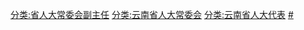 [[分类:省人大常委会副主任|分类:省人大常委会副主任]]
[[分类:云南省人大常委会|分类:云南省人大常委会]]
[[分类:云南省人大代表|分类:云南省人大代表]]
[[分类:云南省各级人大常委会副主任|#]]